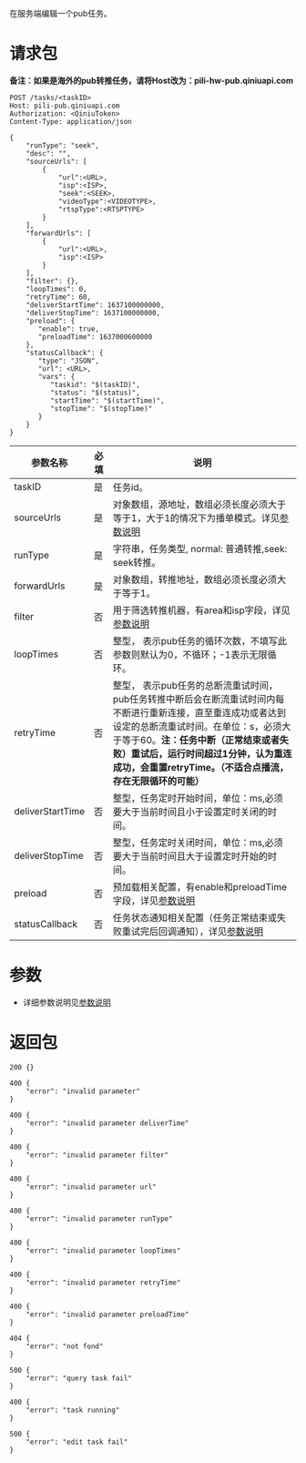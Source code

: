在服务端编辑一个pub任务。

# 请求包
**备注：如果是海外的pub转推任务，请将Host改为：pili-hw-pub.qiniuapi.com**

```
POST /tasks/<taskID>
Host: pili-pub.qiniuapi.com
Authorization: <QiniuToken>
Content-Type: application/json

{
    "runType": "seek",
    "desc": "",
    "sourceUrls": [
        {
            "url":<URL>,
            "isp":<ISP>,
            "seek":<SEEK>,
            "videoType":<VIDEOTYPE>,
            "rtspType":<RTSPTYPE>
        }
    ],           
    "forwardUrls": [ 
        {
            "url":<URL>,
            "isp":<ISP>
        }
    ],
    "filter": {},
    "loopTimes": 0,
    "retryTime": 60,
    "deliverStartTime": 1637100000000, 
    "deliverStopTime": 1637100000000,
    "preload": {
       "enable": true,
       "preloadTime": 1637000600000
    },
    "statusCallback": {
       "type": "JSON",
       "url": <URL>,
       "vars": {
          "taskid": "$(taskID)",
          "status": "$(status)",
          "startTime": "$(startTime)",
          "stopTime": "$(stopTime)"
       }
    }
}
```

| 参数名称 | 必填 | 说明 |
| - | - | - |
| taskID | 是 | 任务id。|
| sourceUrls | 是 | 对象数组，源地址，数组必须长度必须大于等于1，大于1的情况下为播单模式。详见[参数说明](/pili/api/7326/parameters-that-pub)|
| runType | 是 | 字符串，任务类型, normal: 普通转推,seek: seek转推。 |
| forwardUrls | 是 | 对象数组，转推地址，数组必须长度必须大于等于1。|
| filter | 否 | 用于筛选转推机器，有area和isp字段，详见[参数说明](/pili/api/7326/parameters-that-pub)|
| loopTimes | 否 |整型， 表示pub任务的循环次数，不填写此参数则默认为0，不循环；-1表示无限循环。|
| retryTime | 否 |整型， 表示pub任务的总断流重试时间，pub任务转推中断后会在断流重试时间内每不断进行重新连接，直至重连成功或者达到设定的总断流重试时间。在单位：s，必须大于等于60。**注：任务中断（正常结束或者失败）重试后，运行时间超过1分钟，认为重连成功，会重置retryTime。（不适合点播流，存在无限循环的可能）**|
| deliverStartTime | 否 | 整型，任务定时开始时间，单位：ms,必须要大于当前时间且小于设置定时关闭的时间。|
| deliverStopTime | 否 | 整型，任务定时关闭时间，单位：ms,必须要大于当前时间且大于设置定时开始的时间。|
| preload | 否 | 预加载相关配置，有enable和preloadTime字段，详见[参数说明](/pili/api/7326/parameters-that-pub) |
| statusCallback | 否 | 任务状态通知相关配置（任务正常结束或失败重试完后回调通知），详见[参数说明](/pili/api/7326/parameters-that-pub) |

# 参数

- 详细参数说明见[参数说明](/pili/api/7326/parameters-that-pub)

# 返回包

```
200 {}

400 {
    "error": "invalid parameter"
}

400 {
    "error": "invalid parameter deliverTime"
}

400 {
    "error": "invalid parameter filter"
}

400 {
    "error": "invalid parameter url"
}

400 {
    "error": "invalid parameter runType"
}

400 {
    "error": "invalid parameter loopTimes"
}

400 {
    "error": "invalid parameter retryTime"
}

400 {
    "error": "invalid parameter preloadTime"
}

404 {
    "error": "not fond"
}

500 {
    "error": "query task fail"
}

400 {
    "error": "task running"
}

500 {
    "error": "edit task fail"
}
```